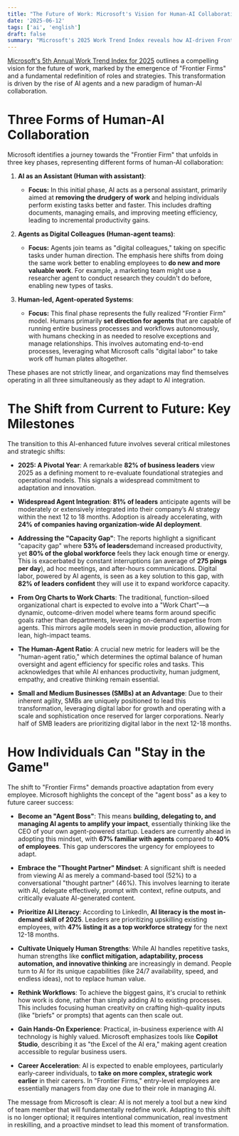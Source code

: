 ```yaml
---
title: "The Future of Work: Microsoft's Vision for Human-AI Collaboration"
date: '2025-06-12'
tags: ['ai', 'english']
draft: false
summary: "Microsoft's 2025 Work Trend Index reveals how AI-driven Frontier Firms will reshape work through intelligence on tap and human-agent teams, urging every individual to cultivate an Agent Boss mindset to stay competitive in this evolving future."
---
```


[Microsoft's 5th Annual Work Trend Index for 2025](https://www.microsoft.com/en-us/worklab/work-trend-index/2025-the-year-the-frontier-firm-is-born) outlines a compelling vision for the future of work, marked by the emergence of "Frontier Firms" and a fundamental redefinition of roles and strategies. This transformation is driven by the rise of AI agents and a new paradigm of human-AI collaboration.

# Three Forms of Human-AI Collaboration

Microsoft identifies a journey towards the "Frontier Firm" that unfolds in three key phases, representing different forms of human-AI collaboration:

1. **AI as an Assistant (Human with assistant)**:

   - **Focus:** In this initial phase, AI acts as a personal assistant, primarily aimed at **removing the drudgery of work** and helping individuals perform existing tasks better and faster. This includes drafting documents, managing emails, and improving meeting efficiency, leading to incremental productivity gains.

2. **Agents as Digital Colleagues (Human-agent teams)**:

   - **Focus:** Agents join teams as "digital colleagues," taking on specific tasks under human direction. The emphasis here shifts from doing the same work better to enabling employees to **do new and more valuable work**. For example, a marketing team might use a researcher agent to conduct research they couldn't do before, enabling new types of tasks.

3. **Human-led, Agent-operated Systems**:

   - **Focus:** This final phase represents the fully realized "Frontier Firm" model. Humans primarily **set direction for agents** that are capable of running entire business processes and workflows autonomously, with humans checking in as needed to resolve exceptions and manage relationships. This involves automating end-to-end processes, leveraging what Microsoft calls "digital labor" to take work off human plates altogether.

These phases are not strictly linear, and organizations may find themselves operating in all three simultaneously as they adapt to AI integration.

# The Shift from Current to Future: Key Milestones

The transition to this AI-enhanced future involves several critical milestones and strategic shifts:

- **2025: A Pivotal Year**: A remarkable **82% of business leaders** view 2025 as a defining moment to re-evaluate foundational strategies and operational models. This signals a widespread commitment to adaptation and innovation.

- **Widespread Agent Integration**: **81% of leaders** anticipate agents will be moderately or extensively integrated into their company’s AI strategy within the next 12 to 18 months. Adoption is already accelerating, with **24% of companies having organization-wide AI deployment**.

- **Addressing the "Capacity Gap"**: The reports highlight a significant "capacity gap" where **53% of leaders**demand increased productivity, yet **80% of the global workforce** feels they lack enough time or energy. This is exacerbated by constant interruptions (an average of **275 pings per day**), ad hoc meetings, and after-hours communications. Digital labor, powered by AI agents, is seen as a key solution to this gap, with **82% of leaders confident** they will use it to expand workforce capacity.

- **From Org Charts to Work Charts**: The traditional, function-siloed organizational chart is expected to evolve into a "Work Chart"—a dynamic, outcome-driven model where teams form around specific goals rather than departments, leveraging on-demand expertise from agents. This mirrors agile models seen in movie production, allowing for lean, high-impact teams.

- **The Human-Agent Ratio**: A crucial new metric for leaders will be the "human-agent ratio," which determines the optimal balance of human oversight and agent efficiency for specific roles and tasks. This acknowledges that while AI enhances productivity, human judgment, empathy, and creative thinking remain essential.

- **Small and Medium Businesses (SMBs) at an Advantage**: Due to their inherent agility, SMBs are uniquely positioned to lead this transformation, leveraging digital labor for growth and operating with a scale and sophistication once reserved for larger corporations. Nearly half of SMB leaders are prioritizing digital labor in the next 12-18 months.

# How Individuals Can "Stay in the Game"

The shift to "Frontier Firms" demands proactive adaptation from every employee. Microsoft highlights the concept of the "agent boss" as a key to future career success:

- **Become an "Agent Boss"**: This means **building, delegating to, and managing AI agents to amplify your impact**, essentially thinking like the CEO of your own agent-powered startup. Leaders are currently ahead in adopting this mindset, with **67% familiar with agents** compared to **40% of employees**. This gap underscores the urgency for employees to adapt.

- **Embrace the "Thought Partner" Mindset**: A significant shift is needed from viewing AI as merely a command-based tool (52%) to a conversational "thought partner" (46%). This involves learning to iterate with AI, delegate effectively, prompt with context, refine outputs, and critically evaluate AI-generated content.

- **Prioritize AI Literacy**: According to LinkedIn, **AI literacy is the most in-demand skill of 2025**. Leaders are prioritizing upskilling existing employees, with **47% listing it as a top workforce strategy** for the next 12-18 months.

- **Cultivate Uniquely Human Strengths**: While AI handles repetitive tasks, human strengths like **conflict mitigation, adaptability, process automation, and innovative thinking** are increasingly in demand. People turn to AI for its unique capabilities (like 24/7 availability, speed, and endless ideas), not to replace human value.

- **Rethink Workflows**: To achieve the biggest gains, it's crucial to rethink how work is done, rather than simply adding AI to existing processes. This includes focusing human creativity on crafting high-quality inputs (like "briefs" or prompts) that agents can then scale out.

- **Gain Hands-On Experience**: Practical, in-business experience with AI technology is highly valued. Microsoft emphasizes tools like **Copilot Studio**, describing it as "the Excel of the AI era," making agent creation accessible to regular business users.

- **Career Acceleration**: AI is expected to enable employees, particularly early-career individuals, to **take on more complex, strategic work earlier** in their careers. In "Frontier Firms," entry-level employees are essentially managers from day one due to their role in managing AI.

The message from Microsoft is clear: AI is not merely a tool but a new kind of team member that will fundamentally redefine work. Adapting to this shift is no longer optional; it requires intentional communication, real investment in reskilling, and a proactive mindset to lead this moment of transformation.
